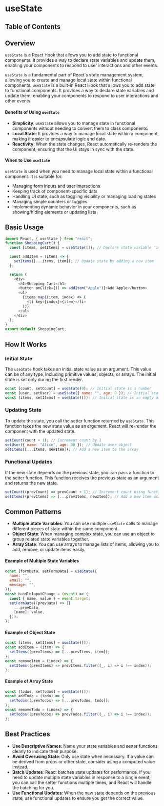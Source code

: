 
# useState

## Table of Contents

## Overview

`useState` is a React Hook that allows you to add state to functional components. It provides a way to declare state variables and update them, enabling your components to respond to user interactions and other events.

`useState` is a fundamental part of React's state management system, allowing you to create and manage local state within functional components. `useState` is a built-in React Hook that allows you to add state to functional components. It provides a way to declare state variables and update them, enabling your components to respond to user interactions and other events.

#### Benefits of Using `useState`

- **Simplicity**: `useState` allows you to manage state in functional components without needing to convert them to class components.
- **Local State**: It provides a way to manage local state within a component, making it easier to encapsulate logic and data.
- **Reactivity**: When the state changes, React automatically re-renders the component, ensuring that the UI stays in sync with the state.

#### When to Use `useState`

`useState` is used when you need to manage local state within a functional component. It is suitable for:

- Managing form inputs and user interactions
- Keeping track of component-specific data
- Handling UI state, such as toggling visibility or managing loading states
- Managing simple counters or toggles
- Implementing dynamic behavior in your components, such as showing/hiding elements or updating lists

## Basic Usage

```javascript
import React, { useState } from "react";
function ShoppingCart() {
  const [items, setItems] = useState([]); // Declare state variable 'items' with initial value as an empty array

  const addItem = (item) => {
    setItems([...items, item]); // Update state by adding a new item
  };

  return (
    <div>
      <h1>Shopping Cart</h1>
      <button onClick={() => addItem("Apple")}>Add Apple</button>
      <ul>
        {items.map((item, index) => (
          <li key={index}>{item}</li>
        ))}
      </ul>
    </div>
  );
}
export default ShoppingCart;
```

## How It Works

### Initial State

The `useState` hook takes an initial state value as an argument. This value can be of any type, including primitive values, objects, or arrays. The initial state is set only during the first render.

```javascript
const [count, setCount] = useState(0); // Initial state is a number
const [user, setUser] = useState({ name: "", age: 0 }); // Initial state is an object
const [items, setItems] = useState([]); // Initial state is an empty array
```

### Updating State

To update the state, you call the setter function returned by `useState`. This function takes the new state value as an argument. React will re-render the component with the updated state.

```javascript
setCount(count + 1); // Increment count by 1
setUser({ name: "Alice", age: 30 }); // Update user object
setItems([...items, newItem]); // Add a new item to the array
```

### Functional Updates

If the new state depends on the previous state, you can pass a function to the setter function. This function receives the previous state as an argument and returns the new state.

```javascript
setCount((prevCount) => prevCount + 1); // Increment count using functional update
setItems((prevItems) => [...prevItems, newItem]); // Add a new item using functional update
```

<BackToTop />

## Common Patterns

- **Multiple State Variables**: You can use multiple `useState` calls to manage different pieces of state within the same component.
- **Object State**: When managing complex state, you can use an object to group related state variables together.
- **Array State**: You can use arrays to manage lists of items, allowing you to add, remove, or update items easily.

#### Example of Multiple State Variables

```javascript
const [formData, setFormData] = useState({
  name: "",
  email: "",
  message: "",
});
const handleInputChange = (event) => {
  const { name, value } = event.target;
  setFormData((prevData) => ({
    ...prevData,
    [name]: value,
  }));
};
```

#### Example of Object State

```javascript
const [items, setItems] = useState([]);
const addItem = (item) => {
  setItems((prevItems) => [...prevItems, item]);
};
const removeItem = (index) => {
  setItems((prevItems) => prevItems.filter((_, i) => i !== index));
};
```

#### Example of Array State

```javascript
const [todos, setTodos] = useState([]);
const addTodo = (todo) => {
  setTodos((prevTodos) => [...prevTodos, todo]);
};
const removeTodo = (index) => {
  setTodos((prevTodos) => prevTodos.filter((_, i) => i !== index));
};
```

## Best Practices

- **Use Descriptive Names**: Name your state variables and setter functions clearly to indicate their purpose.
- **Avoid Overusing State**: Only use state when necessary. If a value can be derived from props or other state, consider using a computed value instead.
- **Batch Updates**: React batches state updates for performance. If you need to update multiple state variables in response to a single event, you can call the setter functions multiple times, and React will handle the batching for you.
- **Use Functional Updates**: When the new state depends on the previous state, use functional updates to ensure you get the correct value.

<BackToTop />
